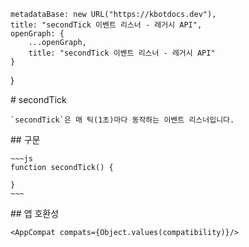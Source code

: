 
    metadataBase: new URL("https://kbotdocs.dev"),
    title: "secondTick 이벤트 리스너 - 레거시 API",
    openGraph: {
        ...openGraph,
        title: "secondTick 이벤트 리스너 - 레거시 API"
    }
}

<Section>
    # secondTick

    `secondTick`은 매 틱(1초)마다 동작하는 이벤트 리스너입니다.
</Section>
<Section>
    ## 구문

    ~~~js
    function secondTick() {

    }
    ~~~
</Section>
<Section>
    ## 앱 호환성

    <AppCompat compats={Object.values(compatibility)}/>
</Section>